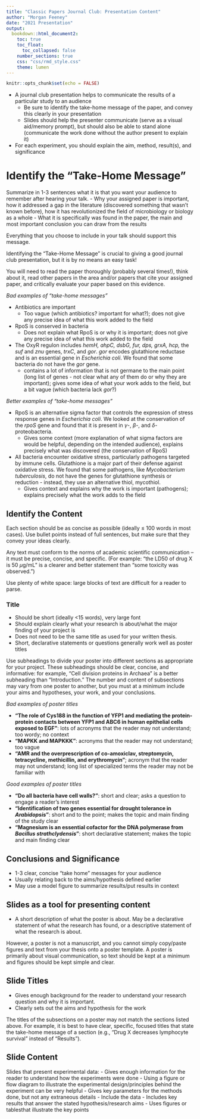 ```yaml
---
title: "Classic Papers Journal Club: Presentation Content"
author: "Morgan Feeney"
date: "2021 Presentation"
output: 
  bookdown::html_document2:
    toc: true
    toc_float:
      toc_collapsed: false
    number_sections: true
    css: "css/rmd_style.css"
    theme: lumen    
---
```


```r
knitr::opts_chunk$set(echo = FALSE)
```

<div id="summary">
- A journal club presentation helps to communicate the results of a particular study to an audience 
  - Be sure to identify the take-home message of the paper, and convey this clearly in your presentation
  - Slides should help the presenter communicate (serve as a visual aid/memory prompt), but should also be able to stand alone (communicate the work done without the author present to explain it)
- For each experiment, you should explain the aim, method, result(s), and significance
</div>



# Identify the "Take-Home Message"

Summarize in 1-3 sentences what it is that you want your audience to remember after hearing your talk.
- Why your assigned paper is important, how it addressed a gap in the literature (discovered something that wasn't known before), how it has revolutionized the field of microbiology or biology as a whole
- What it is specifically was found in the paper, the main and most important conclusion you can draw from the results

Everything that you choose to include in your talk should support this message. 

<div id="warning">
Identifying the "Take-Home Message" is crucial to giving a good journal club presentation, but it is by no means an easy task!

You will need to read the paper thoroughly (probably several times!), think about it, read other papers in the area and/or papers that cite your assigned paper, and critically evaluate your paper based on this evidence. 
</div>


<div id="goofus-gallant">
<div id="goofus">
*Bad examples of "take-home messages"*
  
- Antibiotics are important
  - Too vague (which antibiotics? important for what?); does not give any precise idea of what this work added to the field
- RpoS is conserved in bacteria
  - Does not explain what RpoS is or why it is important; does not give any precise idea of what this work added to the field 
- The OxyR regulon includes *hemH, ahpC, dsbG, fur, dps, grxA, hcp,* the *suf* and *znu* genes, *trxC*, and *gor*. *gor* encodes glutathione reductase and is an essential gene in *Escherichia coli*. We found that some bacteria do not have the *gor* gene.
  - contains a lot of information that is not germane to the main point (long list of genes - not clear what any of them do or why they are important); gives some idea of what your work adds to the field, but a bit vague (which bacteria lack *gor*?)
</div>

<div id="gallant">
*Better examples of "take-home messages"*

- RpoS is an alternative sigma factor that controls the expression of stress response genes in *Escherichia coli*. We looked at the conservation of the *rpoS* gene and found that it is present in $\gamma$-, $\beta$-, and $\delta$- proteobacteria.
  - Gives some context (more explanation of what sigma factors are would be helpful, depending on the intended audience), explains precisely what was discovered (the conservation of RpoS)
- All bacteria encounter oxidative stress, particularly pathogens targeted by immune cells. Glutathione is a major part of their defense against oxidative stress. We found that some pathogens, like *Mycobacterium tuberculosis*, do not have the genes for glutathione synthesis or reduction - instead, they use an alternative thiol, mycothiol.
  - Gives context and explains why the work is important (pathogens); explains precisely what the work adds to the field
</div>
</div>

## Identify the Content



Each section should be as concise as possible (ideally ≤ 100 words in most cases). Use bullet points instead of full sentences, but make sure that they convey your ideas clearly. 

Any text must conform to the norms of academic scientific communication – it must be precise, concise, and specific. (For example: “the LD50 of drug X is 50 $\mu$g/mL” is a clearer and better statement than “some toxicity was observed.”)

Use plenty of white space: large blocks of text are difficult for a reader to parse. 

### Title

- Should be short (ideally <15 words), very large font
- Should explain clearly what your research is about/what the major finding of your project is
- Does not need to be the same title as used for your written thesis. 
- Short, declarative statements or questions generally work well as poster titles


Use subheadings to divide your poster into different sections as appropriate for your project. These subheadings should be clear, concise, and informative: for example, “Cell division proteins in Archaea” is a better subheading than “Introduction.” The number and content of subsections may vary from one poster to another, but you must at a minimum include your aims and hypotheses, your work, and your conclusions.


<div id="goofus-gallant">
<div id="goofus">
*Bad examples of poster titles*
  
- **"The role of Cys188 in the function of YFP1 and mediating the protein-protein contacts between YFP1 and ABC6 in human epithelial cells exposed to EGF"**: lots of acronyms that the reader may not understand; too wordy; no context
- **"MAPKK and MAPKKK"**: acronyms that the reader may not understand; too vague
- **"AMR and the overprescription of co-amoxiclav, streptomycin, tetracycline, methicillin, and erythromycin"**; acronym that the reader may  not understand; long list of specialized terms the reader may not be familiar with
</div>

<div id="gallant">
*Good examples of poster titles*

- **"Do all bacteria have cell walls?"**: short and clear; asks a question to engage a reader's interest
- **"Identification of two genes essential for drought tolerance in *Arabidopsis*"**: short and to the point; makes the topic and main finding of the study clear
- **"Magnesium is an essential cofactor for the DNA polymerase from *Bacillus strathclydensis*"**: short declarative statement; makes the topic and main finding clear
</div>
</div>




## Conclusions and Significance

- 1-3 clear, concise "take home" messages for your audience
- Usually relating back to the aims/hypothesis defined earlier
- May use a model figure to summarize results/put results in context






## Slides as a tool for presenting content

- A short description of what the poster is about. May be a declarative statement of what the research has found, or a descriptive statement of what the research is about.   

However, a poster is not a manuscript, and you cannot simply copy/paste figures and text from your thesis onto a poster template. A poster is primarily about visual communication, so text should be kept at a minimum and figures should be kept simple and clear.


## Slide Titles

- Gives enough background for the reader to understand your research question and why it is important. 
- Clearly sets out the aims and hypothesis for the work

<div id="note">
The titles of the subsections on a poster may not match the sections listed above. For example, it is best to have clear, specific, focused titles that state the take-home message of a section (e.g., "Drug X decreases lymphocyte survival" instead of "Results").
</div>

## Slide Content


Slides that present experimental data:
- Gives enough information for the reader to understand how the experiments were done
  - Using a figure or flow diagram to illustrate the experimental design/principles behind the experiment can be very helpful
- Gives key parameters for the methods done, but not any extraneous details
- Include the data
  - Includes key results that answer the stated hypothesis/research aims
  - Uses figures or tablesthat illustrate the key points



